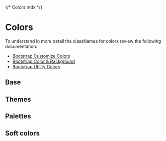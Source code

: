 {/* Colors.mdx */}


<Meta title="Design System/Tokens/Colors" />

# Colors

To understand in more detail the classNames for colors review the following documentation:

+ [Bootstrap Customize Colors](https://getbootstrap.com/docs/5.2/customize/color/)
+ [Bootstrap Color & Background](https://getbootstrap.com/docs/5.2/helpers/color-background/)
+ [Bootstrap Utility Colors](https://getbootstrap.com/docs/5.2/utilities/colors/)

## Base

<ColorPalette>
  <ColorItem
    title="--bs-black"
    subtitle="--bs-black-rgb"
    colors={{
      black: 'var(--bs-black)',
    }}
  />
  <ColorItem
    title="--bs-white"
    subtitle="--bs-white-rgb"
    colors={{
      white: 'var(--bs-white)',
    }}
  />
</ColorPalette>


## Themes

<ColorPalette>
  <ColorItem
    title="--bs-primary"
    subtitle="--bs-primary-rgb"
    colors={{ primary: 'var(--bs-primary)' }}
  />
  <ColorItem
    title="--bs-secondary"
    subtitle="--bs-secondary-rgb"
    colors={{ secondary: 'var(--bs-secondary)' }}
  />
  <ColorItem
    title="--bs-success"
    subtitle="--bs-success-rgb"
    colors={{ success: 'var(--bs-success)' }}
  />
  <ColorItem
    title="--bs-danger"
    subtitle="--bs-danger-rgb"
    colors={{ danger: 'var(--bs-danger)' }}
  />
  <ColorItem
    title="--bs-warning"
    subtitle="--bs-warning-rgb"
    colors={{ warning: 'var(--bs-warning)' }}
  />
  <ColorItem
    title="--bs-info"
    subtitle="--bs-info-rgb"
    colors={{ info: 'var(--bs-info)' }}
  />
  <ColorItem
    title="--bs-light"
    subtitle="--bs-light-rgb"
    colors={{ light: 'var(--bs-light)' }}
  />
  <ColorItem
    title="--bs-dark"
    subtitle="--bs-dark-rgb"
    colors={{ dark: 'var(--bs-dark)' }}
  />
</ColorPalette>

## Palettes

<ColorPalette>
  <ColorItem
    title="--bs-primary"
    subtitle="--bs-primary-rgb"
    colors={{
      100: 'var(--bs-primary-100)',
      200: 'var(--bs-primary-200)',
      300: 'var(--bs-primary-300)',
      400: 'var(--bs-primary-400)',
      500: 'var(--bs-primary-500)',
      600: 'var(--bs-primary-600)',
      700: 'var(--bs-primary-700)',
      800: 'var(--bs-primary-800)',
      900: 'var(--bs-primary-900)',
    }}
  />
  <ColorItem
    title="--bs-secondary"
    subtitle="--bs-secondary-rgb"
    colors={{
      100: 'var(--bs-secondary-100)',
      200: 'var(--bs-secondary-200)',
      300: 'var(--bs-secondary-300)',
      400: 'var(--bs-secondary-400)',
      500: 'var(--bs-secondary-500)',
      600: 'var(--bs-secondary-600)',
      700: 'var(--bs-secondary-700)',
      800: 'var(--bs-secondary-800)',
      900: 'var(--bs-secondary-900)',
    }}
  />
  <ColorItem
    title="--bs-success"
    subtitle="--bs-success-rgb"
    colors={{
      100: 'var(--bs-success-100)',
      200: 'var(--bs-success-200)',
      300: 'var(--bs-success-300)',
      400: 'var(--bs-success-400)',
      500: 'var(--bs-success-500)',
      600: 'var(--bs-success-600)',
      700: 'var(--bs-success-700)',
      800: 'var(--bs-success-800)',
      900: 'var(--bs-success-900)',
    }}
  />
  <ColorItem
    title="--bs-danger"
    subtitle="--bs-danger-rgb"
    colors={{
      100: 'var(--bs-danger-100)',
      200: 'var(--bs-danger-200)',
      300: 'var(--bs-danger-300)',
      400: 'var(--bs-danger-400)',
      500: 'var(--bs-danger-500)',
      600: 'var(--bs-danger-600)',
      700: 'var(--bs-danger-700)',
      800: 'var(--bs-danger-800)',
      900: 'var(--bs-danger-900)',
    }}
  />
  <ColorItem
    title="--bs-warning"
    subtitle="--bs-warning-rgb"
    colors={{
      100: 'var(--bs-warning-100)',
      200: 'var(--bs-warning-200)',
      300: 'var(--bs-warning-300)',
      400: 'var(--bs-warning-400)',
      500: 'var(--bs-warning-500)',
      600: 'var(--bs-warning-600)',
      700: 'var(--bs-warning-700)',
      800: 'var(--bs-warning-800)',
      900: 'var(--bs-warning-900)',
    }}
  />
  <ColorItem
    title="--bs-info"
    subtitle="--bs-info-rgb"
    colors={{
      100: 'var(--bs-info-100)',
      200: 'var(--bs-info-200)',
      300: 'var(--bs-info-300)',
      400: 'var(--bs-info-400)',
      500: 'var(--bs-info-500)',
      600: 'var(--bs-info-600)',
      700: 'var(--bs-info-700)',
      800: 'var(--bs-info-800)',
      900: 'var(--bs-info-900)',
    }}
  />
  <ColorItem
    title="--bs-gray"
    subtitle="--bs-gray-rgb"
    colors={{
      100: 'var(--bs-gray-100)',
      200: 'var(--bs-gray-200)',
      300: 'var(--bs-gray-300)',
      400: 'var(--bs-gray-400)',
      500: 'var(--bs-gray-500)',
      600: 'var(--bs-gray-600)',
      700: 'var(--bs-gray-700)',
      800: 'var(--bs-gray-800)',
      900: 'var(--bs-gray-900)',
    }}
  />
</ColorPalette>

## Soft colors

<ColorPalette>
    <ColorItem
        title="--bs-gray-soft"
        colors={{
            '--bs-gray-soft': 'var(--bs-gray-soft)',
        }}
    />
    <ColorItem
        title="--bs-primary-soft"
        colors={{
            '--bs-primary-soft': 'var(--bs-primary-soft)',
        }}
    />
    <ColorItem
        title="--bs-secondary-soft"
        colors={{
            '--bs-secondary-soft': 'var(--bs-secondary-soft)',
        }}
    />
</ColorPalette>

